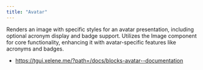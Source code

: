 ```yaml
---
title: "Avatar"
---
```


Renders an image with specific styles for an avatar presentation, including optional acronym display and badge support. Utilizes the Image component for core functionality, enhancing it with avatar-specific features like acronyms and badges.

- https://tgui.xelene.me/?path=/docs/blocks-avatar--documentation